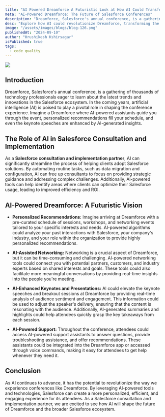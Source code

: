 ```yaml
---
title: "AI Powered Dreamforce A Futuristic Look at How AI Could Transform the Annual Salesforce Conference."
meta: "AI-Powered Dreamforce: The Future of Salesforce Conferences"
description: "Dreamforce, Salesforce's annual conference, is a gathering of thousands of technology professionals eager to learn about the latest trends and innovations in the Salesforce ecosystem. In the coming years, artificial intelligence (AI) is poised to play a pivotal role in shaping the conference experience."
desc: "Explore how AI could revolutionize Dreamforce, transforming the Salesforce conference experience with cutting-edge innovations and insights."
image: "/assets/images/blogs/blog-126.png"
publishedAt: "2024-09-10"
author: "Hrushikesh Kshirsagar"
isPublished: true
tags:
  - code quality
---
```


<Image src="/assets/images/blogs/blog-127.png" />

## Introduction

Dreamforce, Salesforce's annual conference, is a gathering of thousands of technology professionals eager to learn about the latest trends and innovations in the Salesforce ecosystem. In the coming years, artificial intelligence (AI) is poised to play a pivotal role in shaping the conference experience. Imagine a Dreamforce where AI-powered assistants guide you through the event, personalized recommendations fill your schedule, and even the keynote speeches are enhanced by AI-generated insights.

## The Role of AI in Salesforce Consultation and Implementation

As a **Salesforce consultation and implementation partner**, AI can significantly streamline the process of helping clients adopt Salesforce solutions. By automating routine tasks, such as data migration and configuration, AI can free up consultants to focus on providing strategic guidance and addressing complex challenges. Additionally, AI-powered tools can help identify areas where clients can optimize their Salesforce usage, leading to improved efficiency and ROI.

## AI-Powered Dreamforce: A Futuristic Vision

- **Personalized Recommendations:** Imagine arriving at Dreamforce with a pre-curated schedule of sessions, workshops, and networking events tailored to your specific interests and needs. AI-powered algorithms could analyze your past interactions with Salesforce, your company's industry, and your role within the organization to provide highly personalized recommendations.

- **AI-Assisted Networking:** Networking is a crucial aspect of Dreamforce, but it can be time-consuming and challenging. AI-powered networking tools could connect you with potential partners, customers, and industry experts based on shared interests and goals. 
These tools could also facilitate more meaningful conversations by providing real-time insights into the people you're meeting.

- **AI-Enhanced Keynotes and Presentations:** AI could elevate the keynote speeches and breakout sessions at Dreamforce by providing real-time analysis of audience sentiment and engagement. This information could be used to adjust the speaker's delivery, ensuring that the content is resonating with the audience. Additionally, AI-generated summaries and highlights could help attendees quickly grasp the key takeaways from each session.

- **AI-Powered Support:** Throughout the conference, attendees could access AI-powered support assistants to answer questions, provide troubleshooting assistance, and offer recommendations. These assistants could be integrated into the Dreamforce app or accessed through voice commands, making it easy for attendees to get help whenever they need it.

## Conclusion

As AI continues to advance, it has the potential to revolutionize the way we experience conferences like Dreamforce. By leveraging AI-powered tools and technologies, Salesforce can create a more personalized, efficient, and engaging experience for its attendees. As a Salesforce consultation and implementation partner, we are excited to see how AI will shape the future of Dreamforce and the broader Salesforce ecosystem.

